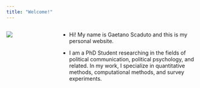 ```yaml
---
title: "Welcome!"
---
```


<style>
  body {
  background-image: url("background.jpeg");
  background-size: cover;
  background-repeat: no-repeat;
}
  
</style>

::: columns
::: {.column width="25%"}
![](images/286213066_5145122178874519_2871984436336791330_n.jpg)
:::

::: {.column width="75%"}
-   Hi! My name is Gaetano Scaduto and this is my personal website.

-   I am a PhD Student researching in the fields of political communication, political psychology, and related. In my work, I specialize in quantitative methods, computational methods, and survey experiments.

:::
:::
